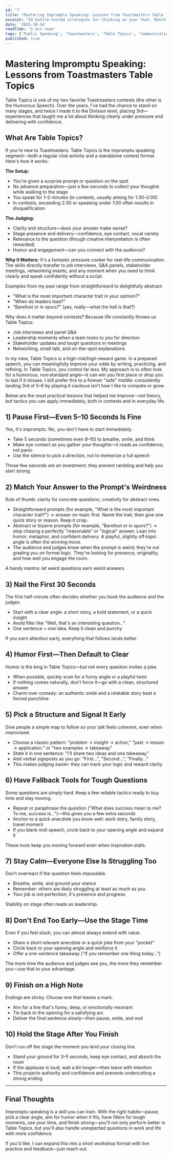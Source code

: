 ```yaml
---
id: '7'
title: "Mastering Impromptu Speaking: Lessons from Toastmasters Table Topics"
excerpt: "10 battle-tested strategies for thinking on your feet. Match answers to question weirdness, signpost structure, and hold the stage."
date: '2025-10-14'
readTime: '5 min read'
tags: ['Public Speaking', 'Toastmasters', 'Table Topics', 'Communication', 'Soft Skills', 'Personal Growth']
published: true
---
```


# Mastering Impromptu Speaking: Lessons from Toastmasters Table Topics

Table Topics is one of my two favorite Toastmasters contests (the other is the Humorous Speech). Over the years, I've had the chance to stand on many stages, and twice I made it to the Division level, placing 3rd—experiences that taught me a lot about thinking clearly under pressure and delivering with confidence.

## What Are Table Topics?

If you're new to Toastmasters: Table Topics is the impromptu speaking segment—both a regular club activity and a standalone contest format. Here's how it works:

**The Setup:**
- You're given a surprise prompt or question on the spot
- No advance preparation—just a few seconds to collect your thoughts while walking to the stage
- You speak for 1–2 minutes (in contests, usually aiming for 1:30–2:00)
- In contests, exceeding 2:30 or speaking under 1:00 often results in disqualification

**The Judging:**
- Clarity and structure—does your answer make sense?
- Stage presence and delivery—confidence, eye contact, vocal variety
- Relevance to the question (though creative interpretation is often rewarded)
- Humor and engagement—can you connect with the audience?

**Why It Matters:**
It's a fantastic pressure cooker for real-life communication. The skills directly transfer to job interviews, Q&A panels, stakeholder meetings, networking events, and any moment when you need to think clearly and speak confidently without a script.

Examples from my past range from straightforward to delightfully abstract:
- "What is the most important character trait in your opinion?"
- "When do leaders lead?"
- "Barefoot or in spurs?" (yes, really—what the hell is that?)

Why does it matter beyond contests? Because life constantly throws us Table Topics:
- Job interviews and panel Q&A
- Leadership moments when a team looks to you for direction
- Stakeholder updates and tough questions in meetings
- Networking, small talk, and on-the-spot explanations

In my view, Table Topics is a high-risk/high-reward game. In a prepared speech, you can meaningfully improve your odds by writing, practicing, and refining. In Table Topics, you control far less. My approach is to often look for a humorous, non‑standard angle—it can win you first place or drop you to last if it misses. I still prefer this to a forever "safe" middle: consistently landing 3rd of 5–6 by playing it cautious isn't how I like to compete or grow.

Below are the most practical lessons that helped me improve—not theory, but tactics you can apply immediately, both in contests and in everyday life.

## 1) Pause First—Even 5–10 Seconds Is Fine

Yes, it's impromptu. No, you don't have to start immediately.

- Take 5 seconds (sometimes even 8–10) to breathe, smile, and think
- Make eye contact as you gather your thoughts—it reads as confidence, not panic
- Use the silence to pick a direction, not to memorize a full speech

Those few seconds are an investment: they prevent rambling and help you start strong.

## 2) Match Your Answer to the Prompt's Weirdness

Rule of thumb: clarity for concrete questions, creativity for abstract ones.

- Straightforward prompts (for example, "What is the most important character trait?") → answer on-topic first. Name the trait, then give one quick story or reason. Keep it crisp.
- Abstract or bizarre prompts (for example, "Barefoot or in spurs?") → stop chasing a perfectly "reasonable" or "logical" answer. Lean into humor, metaphor, and confident delivery. A playful, slightly off‑topic angle is often the winning move.
- The audience and judges know when the prompt is weird; they're not grading you on formal logic. They're looking for presence, originality, and how well you engage the room.

A handy mantra: let weird questions earn weird answers.

## 3) Nail the First 30 Seconds

The first half-minute often decides whether you hook the audience and the judges.

- Start with a clear angle: a short story, a bold statement, or a quick insight
- Avoid filler like "Well, that's an interesting question..."
- One sentence = one idea. Keep it clean and punchy

If you earn attention early, everything that follows lands better.

## 4) Humor First—Then Default to Clear

Humor is the king in Table Topics—but not every question invites a joke.

- When possible, quickly scan for a funny angle or a playful twist
- If nothing comes naturally, don't force it—go with a clean, structured answer
- Charm over comedy: an authentic smile and a relatable story beat a forced punchline

## 5) Pick a Structure and Signal It Early

Give people a simple map to follow so your talk feels coherent, even when improvised.

- Choose a classic pattern: "problem → insight → action," "past → lesson → application," or "two examples → takeaway"
- State it in one sentence: "I'll share two ideas and one takeaway."
- Add verbal signposts as you go: "First…", "Second…", "Finally…"
- This makes judging easier: they can track your logic and reward clarity

## 6) Have Fallback Tools for Tough Questions

Some questions are simply hard. Keep a few reliable tactics ready to buy time and stay moving.

- Repeat or paraphrase the question ("What does success mean to me? To me, success is…")—this gives you a few extra seconds
- Anchor to a quick anecdote you know well: work story, family story, travel moment
- If you blank mid-speech, circle back to your opening angle and expand it

These tools keep you moving forward even when inspiration stalls.

## 7) Stay Calm—Everyone Else Is Struggling Too

Don't overreact if the question feels impossible.

- Breathe, smile, and ground your stance
- Remember: others are likely struggling at least as much as you
- Your job is not perfection; it's presence and progress

Stability on stage often reads as leadership.

## 8) Don't End Too Early—Use the Stage Time

Even if you feel stuck, you can almost always extend with value.

- Share a short relevant anecdote or a quick joke from your "pocket"
- Circle back to your opening angle and reinforce it
- Offer a one-sentence takeaway ("If you remember one thing today…")

The more time the audience and judges see you, the more they remember you—use that to your advantage.

## 9) Finish on a High Note

Endings are sticky. Choose one that leaves a mark.

- Aim for a line that's funny, deep, or emotionally resonant
- Tie back to the opening for a satisfying arc
- Deliver the final sentence slowly—then pause, smile, and nod

## 10) Hold the Stage After You Finish

Don't run off the stage the moment you land your closing line.

- Stand your ground for 3–5 seconds, keep eye contact, and absorb the room
- If the applause is loud, wait a bit longer—then leave with intention
- This projects authority and confidence and prevents undercutting a strong ending

---

## Final Thoughts

Impromptu speaking is a skill you can train. With the right habits—pause, pick a clear angle, aim for humor when it fits, have fillers for tough moments, use your time, and finish strong—you'll not only perform better in Table Topics, but you'll also handle unexpected questions in work and life with more confidence.

If you'd like, I can expand this into a short workshop format with live practice and feedback—just reach out.
